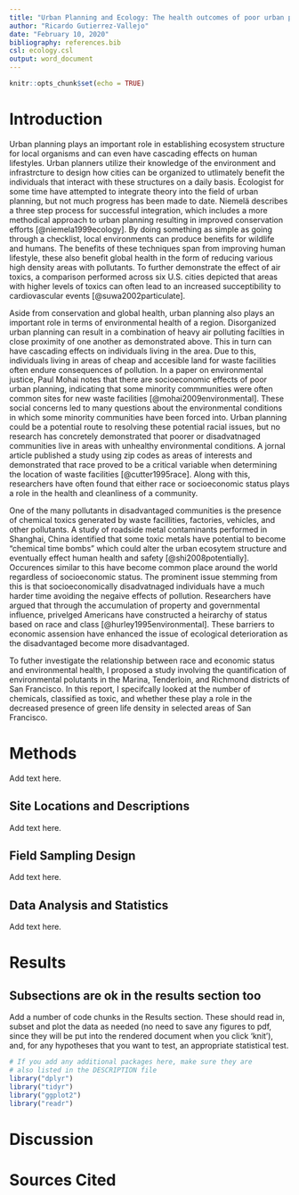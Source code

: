```yaml
---
title: "Urban Planning and Ecology: The health outcomes of poor urban planning"
author: "Ricardo Gutierrez-Vallejo"
date: "February 10, 2020"
bibliography: references.bib
csl: ecology.csl
output: word_document
---
```


```r
knitr::opts_chunk$set(echo = TRUE)
```

# Introduction

Urban planning plays an important role in establishing ecosystem structure for local organisms and can even have cascading effects on human lifestyles. Urban planners utilize their knowledge of the environment and infrastrcture to design how cities can be organized to utlimately benefit the individuals that interact with these structures on a daily basis. Ecologist for some time have attempted to integrate theory into the field of urban planning, but not much progress has been made to date. Niemelä describes a three step process for successful integration, which includes a more methodical approach to urban planning resulting in improved conservation efforts [@niemela1999ecology]. By doing something as simple as going through a checklist, local environments can produce benefits for wildlife and humans. The benefits of these techniques span from improving human lifestyle, these also benefit global health in the form of reducing various high density areas with pollutants. To further demonstrate the effect of air toxics, a comparison performed across six U.S. cities depicted that areas with higher levels of toxics can often lead to an increased succeptibility to cardiovascular events [@suwa2002particulate].

Aside from conservation and global health, urban planning also plays an important role in terms of environmental health of a region. Disorganized urban planning can result in a combination of heavy air polluting facilties in close proximity of one another as demonstrated above. This in turn can have cascading effects on individuals living in the area. Due to this, individuals living in areas of cheap and accesible land for waste facilities often endure consequences of pollution. In a paper on environmental justice, Paul Mohai notes that there are socioeconomic effects of poor urban planning, indicating that some minority commmunities were often common sites for new waste facilities [@mohai2009environmental]. These social concerns led to many questions about the environmental conditions in which some minority communities have been forced into. Urban planning could be a potential route to resolving these potential racial issues, but no research has concretely demonstrated that poorer or disadvatnaged communities live in areas with unhealthy environmental conditions. A jornal article published a study using zip codes as areas of interests and demonstrated that race proved to be a critical variable when determining the location of waste facilities [@cutter1995race]. Along with this, researchers have often found that either race or socioeconomic status plays a role in the health and cleanliness of a community. 

One of the many pollutants in disadvantaged communities is the presence of chemical toxics generated by waste facillities, factories, vehicles, and other pollutants. A study of roadside metal contaminants performed in Shanghai, China identified that some toxic metals have potential to become "chemical time bombs" which could alter the urban ecosytem structure and eventually effect human health and safety [@shi2008potentially]. Occurences similar to this have become common place around the world regardless of socioeconomic status. The prominent issue stemming from this is that socioeconomically disadvatnaged individuals have a much harder time avoiding the negaive effects of pollution. Researchers have argued that through the accumulation of property and governmental influence, privelged Americans have constructed a heirarchy of status based on race and class [@hurley1995environmental]. These barriers to economic assension have enhanced the issue of ecological deterioration as the disadvantaged become more disadvantaged. 

To futher investigate the relationship between race and economic status and environmental health, I proposed a study involving the quantification of environmental polutants in the Marina, Tenderloin, and Richmond districts of San Francisco. In this report, I specifcally looked at the number of chemicals, classified as toxic, and whether these play a role in the decreased presence of green life density in selected areas of San Francisco. 

# Methods

Add text here.

## Site Locations and Descriptions

Add text here.

## Field Sampling Design

Add text here.

## Data Analysis and Statistics

Add text here.

# Results

## Subsections are ok in the results section too

Add a number of code chunks in the Results section. These should read in, subset and plot the data as needed (no need to save any figures to pdf, since they will be put into the rendered document when you click 'knit'), and, for any hypotheses that you want to test, an appropriate statistical test. 

```r
# If you add any additional packages here, make sure they are
# also listed in the DESCRIPTION file
library("dplyr")
library("tidyr")
library("ggplot2")
library("readr")
```

# Discussion

# Sources Cited

